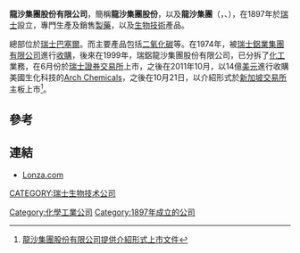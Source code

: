 {{Infobox company
| name = 龍沙集團股份有限公司
| name_en = Lonza Group AG
| logo =  Lonza.svg
| logo_size = 200px
| logo_caption = 
| image =          
| image_size =
| image_caption =
| native_name = 
| native_name_lang = <!-- 公司名称原文语言的ISO 639-1代码。例如填写“ja”表示日语。 -->
| other_name = 
| type = 
| industry = 化學工業<br />製藥工程<br />生物技術
| foundation =  {{瑞士}}[[瓦萊州|瓦萊州]]1897
| founder = 
| location = {{瑞士}}[[巴塞爾|巴塞爾]]
| area_served = 
| key_people = 
| products = 
| services = 
| owner = 
| revenue = [[瑞士法郎|CHF]] 5.9 billion <small>(2019)</small><ref name="AR2018">{{cite web |url=https://lonza.com/-/media/Lonza/Lonzacom/investor-relations/Financial-Reports/2019_Full_Year_Results.pdf |format=PDF |title=Annual Results 2019  }}</ref>
| num_employees = 15,375 {{small|(2018)}}
| homepage = <!-- {{URL|example.com}} -->
}}
'''龍沙集團股份有限公司'''，簡稱'''龍沙集團股份'''，以及'''龍沙集團'''（'''{{lang-en|Lonza Group Limited}}'''，{{six|LONN}}、{{sgx|O6Z}}），在1897年於[[瑞士|瑞士]]設立，專門生產及銷售[[製藥|製藥]]，以及[[生物技術|生物技術]]產品。

總部位於[[瑞士|瑞士]][[巴塞爾|巴塞爾]]。而主要產品包括[[二氧化碳|二氧化碳]]等。在1974年，被[[瑞士鋁業集團有限公司|瑞士鋁業集團有限公司]]進行[[收購|收購]]，後來在1999年，瑞鋁龍沙集團股份有限公司，已分拆了[[化工|化工]]業務，在6月份於[[瑞士證券交易所|瑞士證券交易所]]上市，之後在2011年10月，以14億[[美元|美元]]進行收購美國生化科技的[[Arch_Chemicals|Arch Chemicals]]，之後在10月21日，以介紹形式於[[新加坡交易所|新加坡交易所]]主板上市<ref>[http://info.sgx.com/webipo.nsf/IPOAttachmentsName/LONZA%20GROUP%20LTD/$File/FINAL_SCR1110012_P_Vision_Intro_Docu(0330)CLEAN.pdf 龍沙集團股份有限公司提供介紹形式上市文件]{{dead link|date=2018年5月 |bot=InternetArchiveBot |fix-attempted=yes }}</ref>。

==參考==
{{reflist}}

==連結==
*[https://web.archive.org/web/20070502084431/http://lonza.com/ Lonza.com]

[[CATEGORY:瑞士生物技术公司|CATEGORY:瑞士生物技术公司]]
[[Category:化學工業公司|Category:化學工業公司]]
[[Category:1897年成立的公司|Category:1897年成立的公司]]
